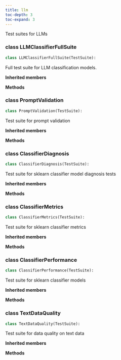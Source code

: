 ```yaml
---
title: llm
toc-depth: 3
toc-expand: 3
---
```


Test suites for LLMs

### [class]{.muted} LLMClassifierFullSuite

```python
class LLMClassifierFullSuite(TestSuite):
```

Full test suite for LLM classification models.

**Inherited members**

**Methods**

### [class]{.muted} PromptValidation

```python
class PromptValidation(TestSuite):
```

Test suite for prompt validation

**Inherited members**

**Methods**

### [class]{.muted} ClassifierDiagnosis

```python
class ClassifierDiagnosis(TestSuite):
```

Test suite for sklearn classifier model diagnosis tests

**Inherited members**

**Methods**

### [class]{.muted} ClassifierMetrics

```python
class ClassifierMetrics(TestSuite):
```

Test suite for sklearn classifier metrics

**Inherited members**

**Methods**

### [class]{.muted} ClassifierPerformance

```python
class ClassifierPerformance(TestSuite):
```

Test suite for sklearn classifier models

**Inherited members**

**Methods**

### [class]{.muted} TextDataQuality

```python
class TextDataQuality(TestSuite):
```

Test suite for data quality on text data

**Inherited members**

**Methods**
